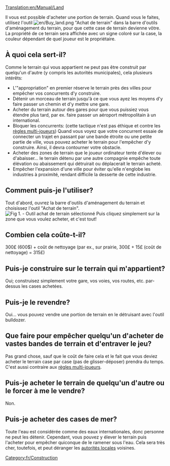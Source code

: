 [[Translation:en/Manual/Land]]


Il vous est possible d'acheter une portion de terrain. Quand vous le faites, utilisez l'outil [[File:en/Buy land.png]] "Achat de terrain" dans la barre d'outils d'aménagement du terrain, pour que cette case de terrain devienne vôtre. La propriété de ce terrain sera affichée avec un signe coloré sur la case, la couleur dépendant de quel joueur est le propriétaire.

==À quoi cela sert-il?==
Comme le terrain qui vous appartient ne peut pas être construit par quelqu'un d'autre (y compris les autorités municipales), cela plusieurs intérêts:

*L'"appropriation" en premier réserve le terrain près des villes pour empêcher vos concurrents d'y construire.
*Détenir un morceau de terrain jusqu'à ce que vous ayez les moyens d'y faire passer un chemin et d'y mettre une gare.
*Acheter du terrain autour des gares pour que vous puissiez vous étendre plus tard, par ex. faire passer un aéroport métropolitain à un international.
*Bloquer les concurrents: (cette tactique n'est pas éthique et contre les [[fr/Community/Play Style/Règles multi-joueurs|règles multi-joueurs]]) Quand vous voyez que votre concurrent essaie de connecter un trajet en passant par une bande étroite ou une petite partie de ville, vous pouvez acheter le terrain pour l'empêcher d'y construire. Ainsi, il devra contourner votre obstacle.
*Acheter des zones de terrain que le joueur ordinateur tente d'élever ou d'abaisser... le terrain détenu par une autre compagnie empêche toute élévation ou abaissement qui détruirait ou déplacerait le terrain acheté.
*Empêcher l'expansion d'une ville pour éviter qu'elle n'englobe les industries à proximité, rendant difficile la desserte de cette industrie.

==Comment puis-je l'utiliser?==

Tout d'abord, ouvrez la barre d'outils d'aménagement du terrain et choisissez l'outil "Achat de terrain".
[[File:en/Landscaping.png|center|frame|Fig 1. - Outil achat de terrain sélectionné]]
Puis cliquez simplement sur la zone que vous voulez acheter, et c'est tout!

==Combien cela coûte-t-il?==
300£ (600$) + coût de nettoyage (par ex., sur prairie, 300£ + 15£ (coût de nettoyage) = 315£)

==Puis-je construire sur le terrain qui m'appartient?==
Oui; construisez simplement votre gare, vos voies, vos routes, etc. par-dessus les cases achetées.

==Puis-je le revendre?==
Oui... vous pouvez vendre une portion de terrain en le détruisant avec l'outil bulldozer.

==Que faire pour empêcher quelqu'un d'acheter de vastes bandes de terrain et d'entraver le jeu?==
Pas grand chose, sauf que le coût de faire cela et le fait que vous deviez acheter le terrain case par case (pas de glisser-déposer) prendra du temps. C'est aussi contraire aux [[fr/Community/Play Style/Règles multi-joueurs|règles multi-joueurs]].

==Puis-je acheter le terrain de quelqu'un d'autre ou le forcer à me le vendre?==
Non.

==Puis-je acheter des cases de mer?==
Toute l'eau est considérée comme des eaux internationales, donc personne ne peut les détenir. Cependant, vous pouvez y élever le terrain puis l'acheter pour empêcher quiconque de le ramener sous l'eau. Cela sera très cher, toutefois, et peut déranger les [[fr/Manual/Municipalité|autorités locales]] voisines.

[[Category:fr/Construction]]